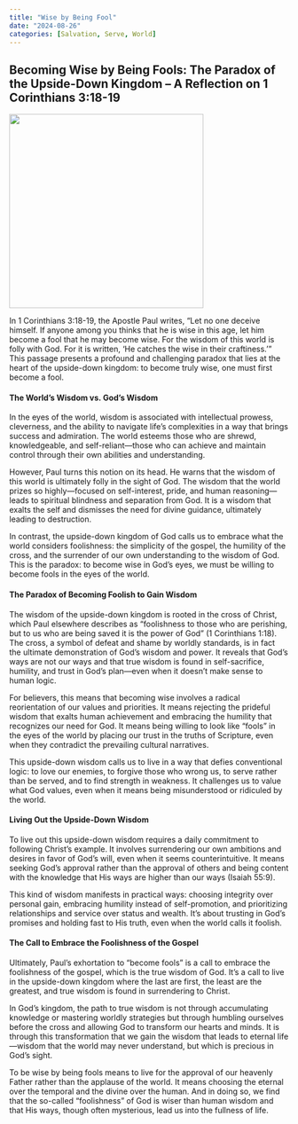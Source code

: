 ```yaml
---
title: "Wise by Being Fool"
date: "2024-08-26"
categories: [Salvation, Serve, World]
---
```


## Becoming Wise by Being Fools: The Paradox of the Upside-Down Kingdom – A Reflection on 1 Corinthians 3:18-19

![](wisefools.webp){fig-align="center" width="350"}

In 1 Corinthians 3:18-19, the Apostle Paul writes, “Let no one deceive himself. If anyone among you thinks that he is wise in this age, let him become a fool that he may become wise. For the wisdom of this world is folly with God. For it is written, ‘He catches the wise in their craftiness.’” This passage presents a profound and challenging paradox that lies at the heart of the upside-down kingdom: to become truly wise, one must first become a fool.

#### The World’s Wisdom vs. God’s Wisdom

In the eyes of the world, wisdom is associated with intellectual prowess, cleverness, and the ability to navigate life’s complexities in a way that brings success and admiration. The world esteems those who are shrewd, knowledgeable, and self-reliant—those who can achieve and maintain control through their own abilities and understanding.

However, Paul turns this notion on its head. He warns that the wisdom of this world is ultimately folly in the sight of God. The wisdom that the world prizes so highly—focused on self-interest, pride, and human reasoning—leads to spiritual blindness and separation from God. It is a wisdom that exalts the self and dismisses the need for divine guidance, ultimately leading to destruction.

In contrast, the upside-down kingdom of God calls us to embrace what the world considers foolishness: the simplicity of the gospel, the humility of the cross, and the surrender of our own understanding to the wisdom of God. This is the paradox: to become wise in God’s eyes, we must be willing to become fools in the eyes of the world.

#### The Paradox of Becoming Foolish to Gain Wisdom

The wisdom of the upside-down kingdom is rooted in the cross of Christ, which Paul elsewhere describes as “foolishness to those who are perishing, but to us who are being saved it is the power of God” (1 Corinthians 1:18). The cross, a symbol of defeat and shame by worldly standards, is in fact the ultimate demonstration of God’s wisdom and power. It reveals that God’s ways are not our ways and that true wisdom is found in self-sacrifice, humility, and trust in God’s plan—even when it doesn’t make sense to human logic.

For believers, this means that becoming wise involves a radical reorientation of our values and priorities. It means rejecting the prideful wisdom that exalts human achievement and embracing the humility that recognizes our need for God. It means being willing to look like “fools” in the eyes of the world by placing our trust in the truths of Scripture, even when they contradict the prevailing cultural narratives.

This upside-down wisdom calls us to live in a way that defies conventional logic: to love our enemies, to forgive those who wrong us, to serve rather than be served, and to find strength in weakness. It challenges us to value what God values, even when it means being misunderstood or ridiculed by the world.

#### Living Out the Upside-Down Wisdom

To live out this upside-down wisdom requires a daily commitment to following Christ’s example. It involves surrendering our own ambitions and desires in favor of God’s will, even when it seems counterintuitive. It means seeking God’s approval rather than the approval of others and being content with the knowledge that His ways are higher than our ways (Isaiah 55:9).

This kind of wisdom manifests in practical ways: choosing integrity over personal gain, embracing humility instead of self-promotion, and prioritizing relationships and service over status and wealth. It’s about trusting in God’s promises and holding fast to His truth, even when the world calls it foolish.

#### The Call to Embrace the Foolishness of the Gospel

Ultimately, Paul’s exhortation to “become fools” is a call to embrace the foolishness of the gospel, which is the true wisdom of God. It’s a call to live in the upside-down kingdom where the last are first, the least are the greatest, and true wisdom is found in surrendering to Christ.

In God’s kingdom, the path to true wisdom is not through accumulating knowledge or mastering worldly strategies but through humbling ourselves before the cross and allowing God to transform our hearts and minds. It is through this transformation that we gain the wisdom that leads to eternal life—wisdom that the world may never understand, but which is precious in God’s sight.

To be wise by being fools means to live for the approval of our heavenly Father rather than the applause of the world. It means choosing the eternal over the temporal and the divine over the human. And in doing so, we find that the so-called “foolishness” of God is wiser than human wisdom and that His ways, though often mysterious, lead us into the fullness of life.
